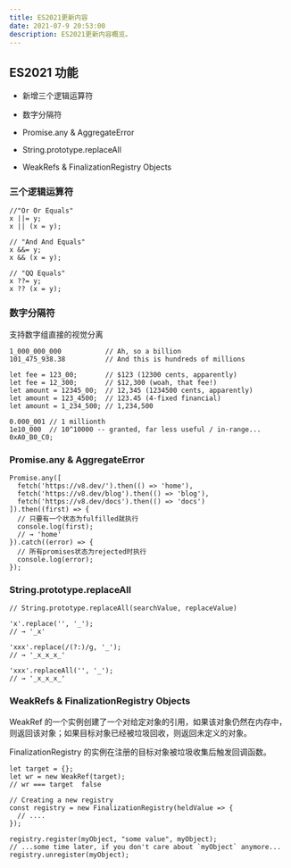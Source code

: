 ```yaml
---
title: ES2021更新内容
date: 2021-07-9 20:53:00
description: ES2021更新内容概览。
---
```


## ES2021 功能

- 新增三个逻辑运算符

- 数字分隔符

- Promise.any & AggregateError

- String.prototype.replaceAll

- WeakRefs & FinalizationRegistry Objects

### 三个逻辑运算符

```
//"Or Or Equals"
x ||= y;
x || (x = y);

// "And And Equals"
x &&= y;
x && (x = y);

// "QQ Equals"
x ??= y;
x ?? (x = y);
```

### 数字分隔符

支持数字组直接的视觉分离

```
1_000_000_000           // Ah, so a billion
101_475_938.38          // And this is hundreds of millions

let fee = 123_00;       // $123 (12300 cents, apparently)
let fee = 12_300;       // $12,300 (woah, that fee!)
let amount = 12345_00;  // 12,345 (1234500 cents, apparently)
let amount = 123_4500;  // 123.45 (4-fixed financial)
let amount = 1_234_500; // 1,234,500
```

```
0.000_001 // 1 millionth
1e10_000  // 10^10000 -- granted, far less useful / in-range...
0xA0_B0_C0;
```

### Promise.any & AggregateError

```
Promise.any([
  fetch('https://v8.dev/').then(() => 'home'),
  fetch('https://v8.dev/blog').then(() => 'blog'),
  fetch('https://v8.dev/docs').then(() => 'docs')
]).then((first) => {
  // 只要有一个状态为fulfilled就执行
  console.log(first);
  // → 'home'
}).catch((error) => {
  // 所有promises状态为rejected时执行
  console.log(error);
});
```

### String.prototype.replaceAll

```
// String.prototype.replaceAll(searchValue, replaceValue)

'x'.replace('', '_');
// → '_x'

'xxx'.replace(/(?:)/g, '_');
// → '_x_x_x_'

'xxx'.replaceAll('', '_');
// → '_x_x_x_'
```

### WeakRefs & FinalizationRegistry Objects

WeakRef  的一个实例创建了一个对给定对象的引用，如果该对象仍然在内存中，则返回该对象；如果目标对象已经被垃圾回收，则返回未定义的对象。

FinalizationRegistry 的实例在注册的目标对象被垃圾收集后触发回调函数。

```
let target = {};
let wr = new WeakRef(target);
// wr === target  false

// Creating a new registry
const registry = new FinalizationRegistry(heldValue => {
  // ....
});

registry.register(myObject, "some value", myObject);
// ...some time later, if you don't care about `myObject` anymore...
registry.unregister(myObject);
```



